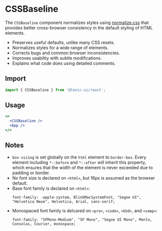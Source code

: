 # CSSBaseline

The `CSSBaseline` component normalizes styles using [normalize.css](https://github.com/necolas/normalize.css) that provides better cross-browser consistency in the default styling of HTML elements.

- Preserves useful defaults, unlike many CSS resets.
- Normalizes styles for a wide range of elements.
- Corrects bugs and common browser inconsistencies.
- Improves usability with subtle modifications.
- Explains what code does using detailed comments.

## Import

```js
import { CSSBaseline } from '@tonic-ui/react';
```

## Usage

```jsx disabled
<>
  <CSSBaseline />
  <App />
</>
```

## Notes

- `box-sizing` is set globally on the `html` element to `border-box`. Every element including `*::before` and `*::after` will inherit this property, which ensures that the width of the element is never exceeded due to padding or border.
- No font size is declared on `<html>`, but 16px is assumed as the browser default.
- Base font family is declared on `<html>`:
  ```
  font-family: -apple-system, BlinkMacSystemFont, "Segoe UI", "Helvetica Neue", Helvetica, Arial, sans-serif;
  ```
- Monospaced font family is delcared on `<pre>`, `<code>`, `<kbd>`, and `<samp>`:
  ```
  font-family: "SFMono-Medium", "SF Mono", "Segoe UI Mono", Menlo, Consolas, Courier, monospace;
  ```
